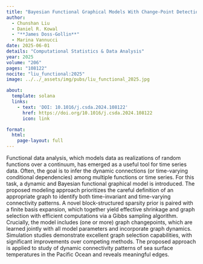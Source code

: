 ```yaml
---
title: "Bayesian Functional Graphical Models With Change-Point Detection"
author:
  - Chunshan Liu
  - Daniel R. Kowal
  - "**James Doss-Gollin**"
  - Marina Vannucci
date: 2025-06-01
details: "Computational Statistics & Data Analysis"
year: 2025
volume: "206"
pages: "108122"
nocite: "liu_functional:2025"
image: ../../_assets/img/pubs/liu_functional_2025.jpg

about:
  template: solana
  links:
    - text: 'DOI: 10.1016/j.csda.2024.108122'
      href: https://doi.org/10.1016/j.csda.2024.108122
      icon: link

format:
  html:
    page-layout: full
---
```


Functional data analysis, which models data as realizations of random functions over a continuum, has emerged as a useful tool for time series data. Often, the goal is to infer the dynamic connections (or time-varying conditional dependencies) among multiple functions or time series. For this task, a dynamic and Bayesian functional graphical model is introduced. The proposed modeling approach prioritizes the careful definition of an appropriate graph to identify both time-invariant and time-varying connectivity patterns. A novel block-structured sparsity prior is paired with a finite basis expansion, which together yield effective shrinkage and graph selection with efficient computations via a Gibbs sampling algorithm. Crucially, the model includes (one or more) graph changepoints, which are learned jointly with all model parameters and incorporate graph dynamics. Simulation studies demonstrate excellent graph selection capabilities, with significant improvements over competing methods. The proposed approach is applied to study of dynamic connectivity patterns of sea surface temperatures in the Pacific Ocean and reveals meaningful edges.

:::{#bibliography}
:::